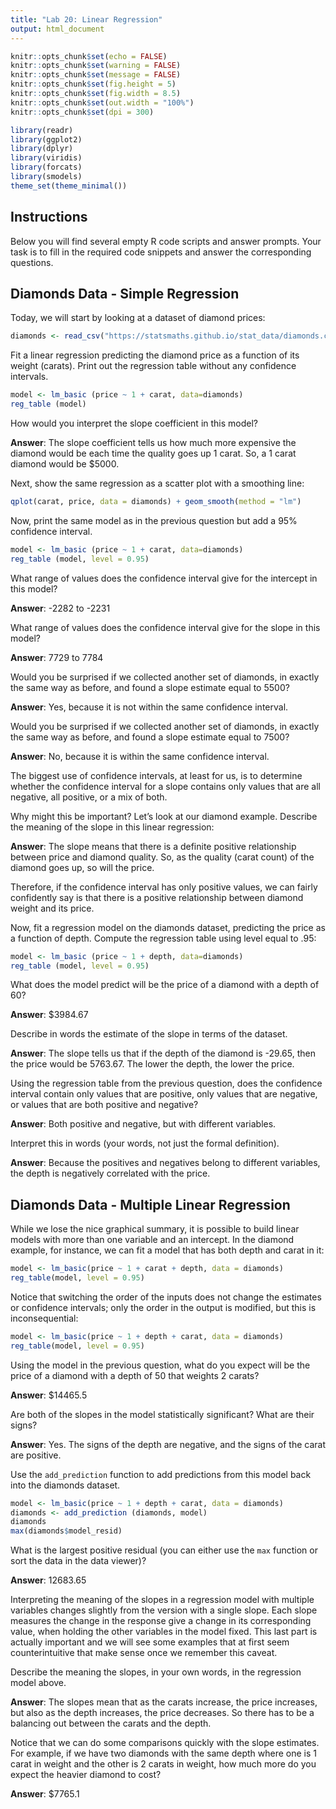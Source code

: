 ```yaml
---
title: "Lab 20: Linear Regression"
output: html_document
---
```


```r
knitr::opts_chunk$set(echo = FALSE)
knitr::opts_chunk$set(warning = FALSE)
knitr::opts_chunk$set(message = FALSE)
knitr::opts_chunk$set(fig.height = 5)
knitr::opts_chunk$set(fig.width = 8.5)
knitr::opts_chunk$set(out.width = "100%")
knitr::opts_chunk$set(dpi = 300)

library(readr)
library(ggplot2)
library(dplyr)
library(viridis)
library(forcats)
library(smodels)
theme_set(theme_minimal())
```

## Instructions

Below you will find several empty R code scripts and answer prompts. Your task
is to fill in the required code snippets and answer the corresponding
questions.

## Diamonds Data - Simple Regression

Today, we will start by looking at a dataset of diamond prices:

```r
diamonds <- read_csv("https://statsmaths.github.io/stat_data/diamonds.csv")
```

Fit a linear regression predicting the diamond price as a function of
its weight (carats). Print out the regression table without any confidence
intervals.

```r
model <- lm_basic (price ~ 1 + carat, data=diamonds)
reg_table (model)
```

How would you interpret the slope coefficient in this model?

**Answer**: The slope coefficient tells us how much more expensive the diamond would be each time the quality goes up 1 carat. So, a 1 carat diamond would be $5000.


Next, show the same regression as a scatter plot with a smoothing line:

```r
qplot(carat, price, data = diamonds) + geom_smooth(method = "lm")
```

Now, print the same model as in the previous question but add a 95%
confidence interval.

```r
model <- lm_basic (price ~ 1 + carat, data=diamonds)
reg_table (model, level = 0.95)
```

What range of values does the confidence interval give for the intercept
in this model?

**Answer**: -2282 to -2231

What range of values does the confidence interval give for the slope
in this model?

**Answer**: 7729 to 7784

Would you be surprised if we collected another set of diamonds, in exactly the
same way as before, and found a slope estimate equal to 5500?

**Answer**: Yes, because it is not within the same confidence interval.

Would you be surprised if we collected another set of diamonds, in exactly the
same way as before, and found a slope estimate equal to 7500?

**Answer**: No, because it is within the same confidence interval.

The biggest use of confidence intervals, at least for us, is to
determine whether the confidence interval for a slope contains only values
that are all negative, all positive, or a mix of both.

Why might this be important? Let's look at our diamond example. Describe the
meaning of the slope in this linear regression:

**Answer**: The slope means that there is a definite positive relationship between price and diamond quality. So, as the quality (carat count) of the diamond goes up, so will the price.

Therefore, if the confidence interval has only positive values, we can
fairly confidently say is that there is a positive relationship between
diamond weight and its price.

Now, fit a regression model on the diamonds dataset, predicting the price as
a function of depth. Compute the regression table using level equal to .95:

```r
model <- lm_basic (price ~ 1 + depth, data=diamonds)
reg_table (model, level = 0.95)
```

What does the model predict will be the price of a diamond with a depth of
60?

**Answer**: $3984.67

Describe in words the estimate of the slope in terms of the dataset.

**Answer**: The slope tells us that if the depth of the diamond is -29.65, then the price would be 5763.67. The lower the depth, the lower the price.

Using the regression table from the previous question, does the
confidence interval contain only values that are positive, only values that
are negative, or values that are both positive and negative?

**Answer**: Both positive and negative, but with different variables.

Interpret this in words (your words, not just the formal definition).

**Answer**: Because the positives and negatives belong to different variables, the depth is negatively correlated with the price.

## Diamonds Data - Multiple Linear Regression

While we lose the nice graphical summary, it is possible to build linear
models with more than one variable and an intercept. In the diamond example,
for instance, we can fit a model that has both depth and carat in it:

```r
model <- lm_basic(price ~ 1 + carat + depth, data = diamonds)
reg_table(model, level = 0.95)
```

Notice that switching the order of the inputs does not change the estimates
or confidence intervals; only the order in the output is modified, but this
is inconsequential:

```r
model <- lm_basic(price ~ 1 + depth + carat, data = diamonds)
reg_table(model, level = 0.95)
```

Using the model in the previous question, what do you expect will be the
price of a diamond with a depth of 50 that weights 2 carats?

**Answer**: $14465.5

Are both of the slopes in the model statistically significant? What are
their signs?

**Answer**: Yes. The signs of the depth are negative, and the signs of the carat are positive.

Use the `add_prediction` function to add predictions from this model
back into the diamonds dataset.

```r
model <- lm_basic(price ~ 1 + depth + carat, data = diamonds)
diamonds <- add_prediction (diamonds, model)
diamonds
max(diamonds$model_resid)
```

What is the largest positive residual (you can either use the `max` function
or sort the data in the data viewer)?

**Answer**: 12683.65

Interpreting the meaning of the slopes in a regression model with
multiple variables changes slightly from the version with a single slope.
Each slope measures the change in the response give a change in its
corresponding value, when holding the other variables in the model fixed.
This last part is actually important and we will see some examples that at
first seem counterintuitive that make sense once we remember this caveat.

Describe the meaning the slopes, in your own words, in the regression model
above.

**Answer**: The slopes mean that as the carats increase, the price increases, but also as the depth increases, the price decreases. So there has to be a balancing out between the carats and the depth.

Notice that we can do some comparisons quickly with the slope estimates.
For example, if we have two diamonds with the same depth where one is 1
carat in weight and the other is 2 carats in weight, how much more do you
expect the heavier diamond to cost?

**Answer**: $7765.1


